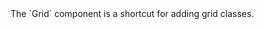 
<div className="large">
  The `Grid` component is a shortcut for adding grid classes.
</div>

<Example
  Component={Component}
  code={Source}
/>
